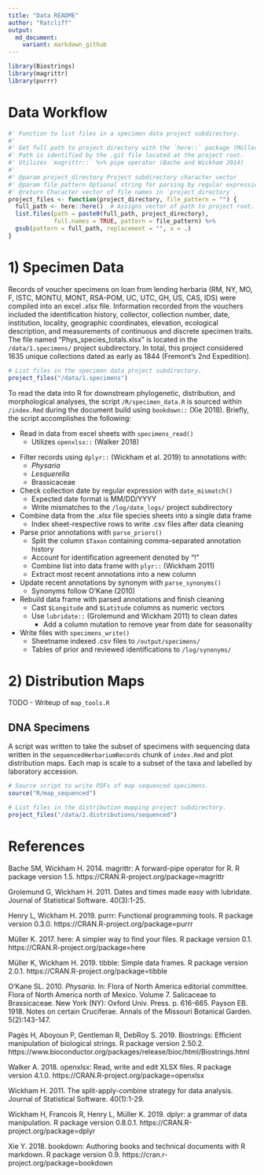 ```yaml
---
title: "Data README"
author: "Ratcliff"
output:
  md_document:
    variant: markdown_github
---
```


```r
library(Biostrings)
library(magrittr)
library(purrr)
```

# Data Workflow

```r
#' Function to list files in a specimen data project subdirectory.
#'
#' Get full path to project directory with the `here::` package (Müller 2017).
#' Path is identified by the .git file located at the project root.
#' Utilizes `magrittr::` %>% pipe operator (Bache and Wickham 2014)
#'
#' @param project_directory Project subdirectory character vector
#' @param file_pattern Optional string for parsing by regular expression.
#' @return Character vector of file names in `project_directory`.
project_files <- function(project_directory, file_pattern = "") {
  full_path <- here::here()  # Assigns vector of path to project root.
  list.files(path = paste0(full_path, project_directory), 
             full.names = TRUE, pattern = file_pattern) %>%  
  gsub(pattern = full_path, replacement = "", x = .)
}
```

# 1) Specimen Data

Records of voucher specimens on loan from lending herbaria (RM, NY, MO, F, ISTC, MONTU, MONT, RSA-POM, UC, UTC, GH, US, CAS, IDS) were compiled into an excel *.xlsx* file.  Information recorded from the vouchers included the identification history, collector, collection number, date, institution, locality, geographic coordinates, elevation, ecological description, and measurements of continuous and discrete specimen traits.  The file named "Phys_species_totals.xlsx" is located in the `/data/1.specimens/` project subdirectory. In total, this project considered 1635 unique collections dated as early as 1844 (Fremont's 2nd Expedition).

```r
# List files in the specimen data project subdirectory.
project_files("/data/1.specimens")
```

To read the data into R for downstream phylogenetic, distribution, and morphological analyses, the script `/R/specimen_data.R` is sourced within `/index.Rmd` during the document build using `bookdown::` (Xie 2018).  Briefly, the script accomplishes the following:

- Read in data from excel sheets with `specimens_read()`
    - Utilizes `openxlsx::` (Walker 2018)

\bigskip

- Filter records using `dplyr::` (Wickham et al. 2019) to annotations with:
    - *Physaria*
    - *Lesquerella*
    - Brassicaceae

- Check collection date by regular expression with `date_mismatch()`
    - Expected date format is MM/DD/YYYY
    - Write mismatches to the `/log/date_logs/` project subdirectory

- Combine data from the *.xlsx* file species sheets into a single data frame
    - Index sheet-respective rows to write .csv files after data cleaning

- Parse prior annotations with `parse_priors()`
    - Split the column `$Taxon` containing comma-separated annotation history
    - Account for identification agreement denoted by "!"
    - Combine list into data frame with `plyr::` (Wickham 2011)
    - Extract most recent annotations into a new column

- Update recent annotations by synonym with `parse_synonyms()`
    - Synonyms follow O'Kane (2010)

- Rebuild data frame with parsed annotations and finish cleaning
    - Cast `$Longitude` and `$Latitude` columns as numeric vectors
    - Use `lubridate::` (Grolemund and Wickham 2011) to clean dates
        - Add a column mutation to remove year from date for seasonality

- Write files with `specimens_write()`
    - Sheetname indexed .csv files to `/output/specimens/`
    - Tables of prior and reviewed identifications to `/log/synonyms/`

# 2) Distribution Maps

TODO - Writeup of `map_tools.R`

## DNA Specimens

A script was written to take the subset of specimens with sequencing data written in the `sequencedHerbariumRecords` chunk of `index.Rmd` and plot distribution maps.  Each map is scale to a subset of the taxa and labelled by laboratory accession.

```r
# Source script to write PDFs of map sequenced specimens.
source("R/map_sequenced")
```

```r
# List files in the distribution mapping project subdirectory.
project_files("/data/2.distributions/sequenced")
```

# References

Bache SM, Wickham H. 2014. magrittr: A forward-pipe operator for R. R package version 1.5. https://CRAN.R-project.org/package=magrittr

Grolemund G, Wickham H. 2011. Dates and times made easy with lubridate. Journal of Statistical Software. 40(3):1-25.

Henry L, Wickham H. 2019. purrr: Functional programming tools. R package version 0.3.0. https://CRAN.R-project.org/package=purrr

Müller K. 2017. here: A simpler way to find your files. R package version 0.1. https://CRAN.R-project.org/package=here

Müller K, Wickham H. 2019. tibble: Simple data frames. R package version 2.0.1. https://CRAN.R-project.org/package=tibble

O’Kane SL. 2010. *Physaria*. In: Flora of North America editorial committee. Flora of North America north of Mexico. Volume 7. Salicaceae to Brassicaceae. New York (NY): Oxford Univ. Press. p. 616-665. 
Payson EB. 1918. Notes on certain Cruciferae. Annals of the Missouri Botanical Garden. 5(2):143-147.

Pagès H, Aboyoun P, Gentleman R, DebRoy S. 2019. Biostrings: Efficient manipulation of biological strings. R package version 2.50.2. https://www.bioconductor.org/packages/release/bioc/html/Biostrings.html 

Walker A. 2018. openxlsx: Read, write and edit XLSX files. R package version 4.1.0. https://CRAN.R-project.org/package=openxlsx

Wickham H. 2011. The split-apply-combine strategy for data analysis. Journal of Statistical Software. 40(1):1-29.

Wickham H, Francois R, Henry L, Müller K. 2019. dplyr: a grammar of data manipulation. R package version 0.8.0.1. https://CRAN.R-project.org/package=dplyr

Xie Y. 2018. bookdown: Authoring books and technical documents with R markdown. R package version 0.9. https://cran.r-project.org/package=bookdown

